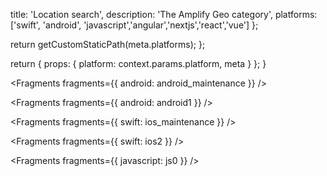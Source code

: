 
  title: 'Location search',
  description: 'The Amplify Geo category',
  platforms: ['swift', 'android', 'javascript','angular','nextjs','react','vue'] 
};

  return getCustomStaticPath(meta.platforms);
};

  return {
    props: {
      platform: context.params.platform,
      meta
    }
  };
}


<Fragments fragments={{ android: android_maintenance }} />


<Fragments fragments={{ android: android1 }} />


<Fragments fragments={{ swift: ios_maintenance }} />


<Fragments fragments={{ swift: ios2 }} />


<Fragments fragments={{ javascript: js0 }} />
